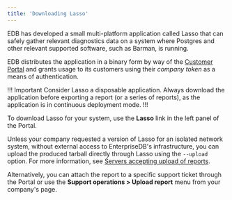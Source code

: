 ```yaml
---
title: 'Downloading Lasso'
---
```


EDB has developed a small multi-platform application called Lasso that 
can safely gather relevant diagnostics data on a system where Postgres
and other relevant supported software, such as Barman, is running.

EDB distributes the application in a binary form by way of the
[Customer Portal](https://techsupport.enterprisedb.com/)
and grants usage to its customers using their *company token* as a means of authentication.

!!! Important
Consider Lasso a disposable application.
Always download the application before exporting a report (or a series of
reports), as the application is in continuous deployment mode.
!!!

To download Lasso for your system, use the
**Lasso** link in the left panel of the Portal.

Unless your company requested a version of Lasso for
an isolated network system, without external access to EnterpriseDB's
infrastructure, you can upload the produced tarball
directly through Lasso using the `--upload` option. For more information, see [Servers accepting upload of reports](appendix-a).

Alternatively, you can attach the report to a specific support ticket
through the Portal or use the **Support operations > Upload report** menu
from your company's page.
